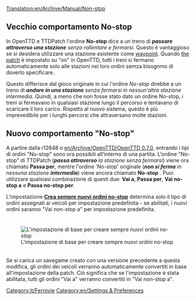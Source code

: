 [[Translation:en/Archive/Manual/Non-stop]]

== Vecchio comportamento No-stop ==
In OpenTTD e TTDPatch l'ordine '''No-stop''' dice a un treno di '''''passare attraverso una stazione''' senza rallentare e fermarsi''. Questo è vantaggioso se si desidera utilizzare una stazione esistente come [[it/Manual/Waypoint|waypoint]]. Quando [[en/Archive/Manual/Settings/Configuring patches/Stations#TTDPatch_compatible_non-stop_handling|the patch]] è impostato su "on" in OpenTTD, tutti i treni si fermano automaticamente solo alle stazioni nei loro ordini semza bisognmo di doverlo specificare.

Questo differisce dal gioco originale in cui l'ordine ''No-stop'' direbbe a un treno di '''''andare in una stazione''' senza fermarsi in nessun'altra stazione intermedia''. Quindi, a meno che non fosse stato dato un ordine No-stop, i treni si fermavano in qualsiasi stazione lungo il percorso e tentavano di scaricare il loro carico. Rispetto al nuovo sistema, questo è più imprevedibile per i lunghi percorsi che attraversano molte stazioni.
{{it/Nota| La gestione No-stop predefinita è quella vecchia, ossia il treno si ferma ad ogni stazione. Per modificarla vai a "[[en/Archive/Manual/Settings/Configuring patches/Stations#TTDPatch_compatible_non-stop_handling|configure patches]]" e imposta la patch "on"}}

== Nuovo comportamento "No-stop" ==
A partire dalla r12648 o [[en/Archive/OpenTTD/OpenTTD 0.7.0]], entrambi i tipi di ordini "No-stop" sono ora possibili all'interno di una partita. L'ordine "No-stop" di TTDPatch ('''''passa attraverso''' la stazione senza fermarsi'') viene ora chiamato '''Passa per''', mentre l'ordine 'No-stop' originale ('''''non si ferma''' in nessuna stazione '''intermedia''''') viene ancora chiamato '''No-stop''' .
Puoi utilizzare qualsiasi combinazione di questi due: '''Vai a''', '''Passa per''', '''Vai no-stop a''' e '''Passa no-stop per'''.

L'impostazione [[it/Impostazioni base#Compagnia|'''Crea sempre nuovi ordini no-stop''']] determina solo il tipo di ordini assegnati ai veicoli per impostazione predefinita - se abilitati, i nuovi ordini saranno "Vai non-stop a" per impostazione predefinita.

<div style="padding: 10px 0px 5px; 10px; border-width: 0px; background-color: transparent;">[[File:en/ImpBa-Comp-crea ordini no-stop.png|none|frame|L'impostazione di base per creare sempre nuovi ordini no-stop]]</div>

Se si carica un savegame creato con una versione precedente a questa modifica, gli ordini dei veicoli verranno automaticamente convertiti in base all'impostazione della patch. Ciò significa che se l'impostazione è stata abilitata, tutti gli ordini "Vai a" verranno convertiti in "Vai non-stop a".

{{en/Feature|0.7}}
[[Category:it/Ferrovie]]
[[Category:en/Settings & Preferences]]